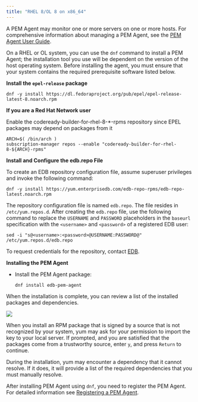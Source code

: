 ```yaml
---
title: "RHEL 8/OL 8 on x86_64"
---
```


A PEM Agent may monitor one or more servers on one or more hosts. For comprehensive information about managing a PEM Agent, see the [PEM Agent User Guide](https://www.enterprisedb.com/docs/pem/latest/pem_agent/).

On a RHEL or OL system, you can use the `dnf` command to install a PEM Agent; the installation tool you use will be dependent on the version of the host operating system. Before installing the agent, you must ensure that your system contains the required prerequisite software listed below.

**Install the `epel-release` package**

```text
dnf -y install https://dl.fedoraproject.org/pub/epel/epel-release-latest-8.noarch.rpm
```

**If you are a Red Hat Network user**

Enable the codeready-builder-for-rhel-8-*-rpms repository since EPEL packages may depend on packages from it

```text
ARCH=$( /bin/arch )
subscription-manager repos --enable "codeready-builder-for-rhel-8-${ARCH}-rpms"
```

**Install and Configure the edb.repo File**

To create an EDB repository configuration file, assume superuser privileges and invoke the following command:

```text
dnf -y install https://yum.enterprisedb.com/edb-repo-rpms/edb-repo-latest.noarch.rpm
```

The repository configuration file is named `edb.repo`. The file resides in `/etc/yum.repos.d`. After creating the `edb.repo` file, use the following command to replace the `USERNAME` and `PASSWORD` placeholders in the `baseurl` specification with the `<username>` and `<password>` of a registered EDB user:

```text
sed -i "s@<username>:<password>@USERNAME:PASSWORD@" /etc/yum.repos.d/edb.repo
```

To request credentials for the repository, contact [EDB](https://www.enterprisedb.com/repository-access-request).

**Installing the PEM Agent**

-   Install the PEM Agent package:

    ```text
    dnf install edb-pem-agent
    ```

When the installation is complete, you can review a list of the installed packages and dependencies.

![](../../images/pem_rpm_installation_agent.png)

When you install an RPM package that is signed by a source that is not recognized by your system, yum may ask for your permission to import the key to your local server. If prompted, and you are satisfied that the packages come from a trustworthy source, enter `y`, and press `Return` to continue.

During the installation, yum may encounter a dependency that it cannot resolve. If it does, it will provide a list of the required dependencies that you must manually resolve.

After installing PEM Agent using `dnf`, you need to register the PEM Agent. For detailed information see [Registering a PEM Agent](09_registering_a_pem_agent/#registering-a-pem-agent).
